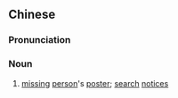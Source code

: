 {{also|寻人启事}}
==Chinese==
{{zh-forms|s=寻人启事|type=112}}

===Pronunciation===
{{zh-pron
|m=xúnrénqǐshì
|cat=n
}}

===Noun===
{{zh-noun}}

# [[missing]] [[person]]'s [[poster]]; [[search]] [[notice]]s